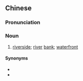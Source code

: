 {{also|河滨}}
==Chinese==
{{zh-forms|s=河滨}}

===Pronunciation===
{{zh-pron
|m=hébīn
|mn=hô-pin
|cat=n
}}

===Noun===
{{zh-noun}}

# [[riverside]]; [[river]] [[bank]]; [[waterfront]]

====Synonyms====
* {{zh-l|河邊}}
* {{zh-l|河畔}}